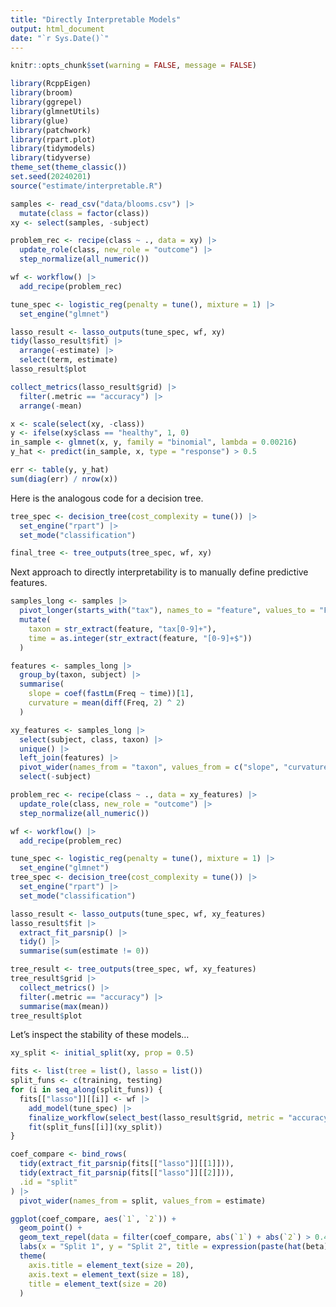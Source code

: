 ```yaml
---
title: "Directly Interpretable Models"
output: html_document
date: "`r Sys.Date()`"
---
```


```r
knitr::opts_chunk$set(warning = FALSE, message = FALSE)
```

```r
library(RcppEigen)
library(broom)
library(ggrepel)
library(glmnetUtils)
library(glue)
library(patchwork)
library(rpart.plot)
library(tidymodels)
library(tidyverse)
theme_set(theme_classic())
set.seed(20240201)
source("estimate/interpretable.R")
```

```r
samples <- read_csv("data/blooms.csv") |>
  mutate(class = factor(class))
xy <- select(samples, -subject)
```

```r
problem_rec <- recipe(class ~ ., data = xy) |>
  update_role(class, new_role = "outcome") |>
  step_normalize(all_numeric())

wf <- workflow() |>
  add_recipe(problem_rec)

tune_spec <- logistic_reg(penalty = tune(), mixture = 1) |>
  set_engine("glmnet")

lasso_result <- lasso_outputs(tune_spec, wf, xy)
tidy(lasso_result$fit) |>
  arrange(-estimate) |>
  select(term, estimate)
lasso_result$plot

collect_metrics(lasso_result$grid) |>
  filter(.metric == "accuracy") |>
  arrange(-mean)
```

```r
x <- scale(select(xy, -class))
y <- ifelse(xy$class == "healthy", 1, 0)
in_sample <- glmnet(x, y, family = "binomial", lambda = 0.00216)
y_hat <- predict(in_sample, x, type = "response") > 0.5

err <- table(y, y_hat)
sum(diag(err) / nrow(x))
```

Here is the analogous code for a decision tree.

```r
tree_spec <- decision_tree(cost_complexity = tune()) |>
  set_engine("rpart") |>
  set_mode("classification")

final_tree <- tree_outputs(tree_spec, wf, xy)
```

Next approach to directly interpretability is to manually define predictive
features.

```r
samples_long <- samples |>
  pivot_longer(starts_with("tax"), names_to = "feature", values_to = "Freq") |>
  mutate(
    taxon = str_extract(feature, "tax[0-9]+"),
    time = as.integer(str_extract(feature, "[0-9]+$"))
  )

features <- samples_long |>
  group_by(taxon, subject) |>
  summarise(
    slope = coef(fastLm(Freq ~ time))[1],
    curvature = mean(diff(Freq, 2) ^ 2)
  )

xy_features <- samples_long |>
  select(subject, class, taxon) |>
  unique() |>
  left_join(features) |>
  pivot_wider(names_from = "taxon", values_from = c("slope", "curvature")) |>
  select(-subject)
```

```r
problem_rec <- recipe(class ~ ., data = xy_features) |>
  update_role(class, new_role = "outcome") |>
  step_normalize(all_numeric())

wf <- workflow() |>
  add_recipe(problem_rec)

tune_spec <- logistic_reg(penalty = tune(), mixture = 1) |>
  set_engine("glmnet")
tree_spec <- decision_tree(cost_complexity = tune()) |>
  set_engine("rpart") |>
  set_mode("classification")

lasso_result <- lasso_outputs(tune_spec, wf, xy_features)
lasso_result$fit |>
  extract_fit_parsnip() |>
  tidy() |>
  summarise(sum(estimate != 0))

tree_result <- tree_outputs(tree_spec, wf, xy_features)
tree_result$grid |>
  collect_metrics() |>
  filter(.metric == "accuracy") |>
  summarise(max(mean))
tree_result$plot
```

Let's inspect the stability of these models...

```r
xy_split <- initial_split(xy, prop = 0.5)

fits <- list(tree = list(), lasso = list())
split_funs <- c(training, testing)
for (i in seq_along(split_funs)) {
  fits[["lasso"]][[i]] <- wf |>
    add_model(tune_spec) |>
    finalize_workflow(select_best(lasso_result$grid, metric = "accuracy")) |>
    fit(split_funs[[i]](xy_split))
}

coef_compare <- bind_rows(
  tidy(extract_fit_parsnip(fits[["lasso"]][[1]])),
  tidy(extract_fit_parsnip(fits[["lasso"]][[2]])),
  .id = "split"
) |>
  pivot_wider(names_from = split, values_from = estimate)

ggplot(coef_compare, aes(`1`, `2`)) +
  geom_point() +
  geom_text_repel(data = filter(coef_compare, abs(`1`) + abs(`2`) > 0.4), aes(`1`, `2`, label = term), size = 6) +
  labs(x = "Split 1", y = "Split 2", title = expression(paste(hat(beta), " ", "across splits"))) +
  theme(
    axis.title = element_text(size = 20),
    axis.text = element_text(size = 18),
    title = element_text(size = 20)
  )
```

